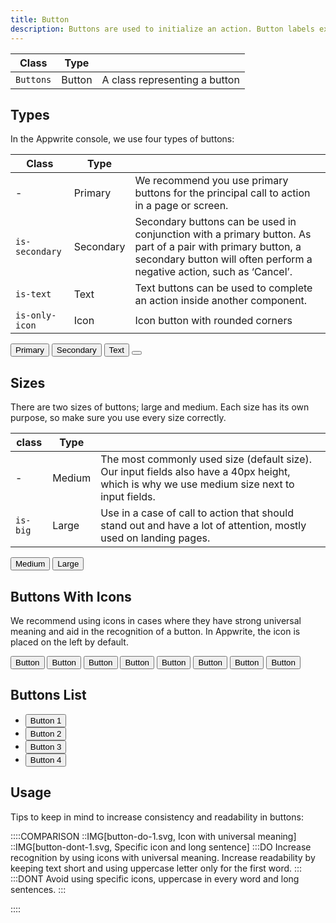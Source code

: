 ```yaml
---
title: Button
description: Buttons are used to initialize an action. Button labels express what action will occur when the user interacts with it.
---
```


| Class            | Type    |                                                 |
| ---------------- | ------- | ----------------------------------------------- |
| `Buttons`        | Button  | A class representing a button                   |

## Types

In the Appwrite console, we use four types of buttons:

| Class          | Type      |                                                                                                                                                                                       |
| -------------- | --------- | ------------------------------------------------------------------------------------------------------------------------------------------------------------------------------------- |
| -              | Primary   | We recommend you use primary buttons for the principal call to action in a page or screen.                                                                                            |
| `is-secondary` | Secondary | Secondary buttons can be used in conjunction with a primary button. As part of a pair with primary button, a secondary button will often perform a negative action, such as ‘Cancel’. |
| `is-text`      | Text      | Text buttons can be used to complete an action inside another component.                                                                                                              |
| `is-only-icon` | Icon      | Icon button with rounded corners                                                                                                                                                      |

<Preview center>
  <button class="button">
    <span class="text">Primary</span>
  </button>
  <button class="button is-secondary">
    <span class="text">Secondary</span>
  </button>
  <button class="button is-text">
    <span class="text">Text</span>
  </button>
  <button class="button is-only-icon" aria-label="Add new item">
    <span class="icon-plus" aria-hidden="true"></span>
  </button>
</Preview>

## Sizes

There are two sizes of buttons; large and medium. Each size has its own purpose, so make sure you use every size correctly.

| class    | Type   |                                                                                                                                             |
| -------- | ------ | ------------------------------------------------------------------------------------------------------------------------------------------- |
| -        | Medium | The most commonly used size (default size). Our input fields also have a 40px height, which is why we use medium size next to input fields. |
| `is-big` | Large  | Use in a case of call to action that should stand out and have a lot of attention, mostly used on landing pages.                            |

<Preview center>
  <button class="button">
    <span class="text">Medium</span>
  </button>
  <button class="button is-big">
    <span class="text">Large</span>
  </button>
</Preview>

## Buttons With Icons

We recommend using icons in cases where they have strong universal meaning and aid in the recognition of a button. In Appwrite, the icon is placed on the left by default.

<Preview center>
  <button class="button is-secondary" aria-label="Add new item">
    <span class="icon-plus" aria-hidden="true"></span>
    <span class="text">Button</span>
  </button>
  <button class="button is-secondary" aria-label="Add new item">
    <span class="icon-cheveron-left" aria-hidden="true"></span>
    <span class="text">Button</span>
  </button>
  <button class="button is-secondary" aria-label="Add new item">
    <span class="text">Button</span>
    <span class="icon-cheveron-right" aria-hidden="true"></span>
  </button>
  <button class="button is-secondary" aria-label="Add new item">
    <span class="icon-trash" aria-hidden="true"></span>
    <span class="text">Button</span>
  </button>
  <button class="button is-secondary" aria-label="Add new item">
    <span class="icon-duplicate" aria-hidden="true"></span>
    <span class="text">Button</span>
  </button>
  <button class="button is-secondary" aria-label="Add new item">
    <span class="icon-download" aria-hidden="true"></span>
    <span class="text">Button</span>
  </button>
  <button class="button is-secondary" aria-label="Add new item">
    <span class="icon-link" aria-hidden="true"></span>
    <span class="text">Button</span>
  </button>
  <button class="button is-secondary" aria-label="Add new item">
    <span class="icon-external-link" aria-hidden="true"></span>
    <span class="text">Button</span>
  </button>
</Preview>

## Buttons List

<Preview center>
  <ul class="buttons-list">
    <li class="buttons-list-item">
      <button class="button is-text">
        <span class="text">Button 1</span>
      </button>
    </li>
    <li class="buttons-list-item">
      <button class="button is-text">
        <span class="text">Button 2</span>
      </button>
    </li>
    <li class="buttons-list-item">
      <button class="button is-text">
        <span class="text">Button 3</span>
      </button>
    </li>
    <li class="buttons-list-item">
      <button class="button is-text">
        <span class="text">Button 4</span>
      </button>
    </li>
  </ul>
</Preview>

## Usage

Tips to keep in mind to increase consistency and readability in buttons:

::::COMPARISON
::IMG[button-do-1.svg, Icon with universal meaning]
::IMG[button-dont-1.svg, Specific icon and long sentence]
:::DO
Increase recognition by using icons with universal meaning. Increase readability by keeping text short and using uppercase letter only for the first word.
:::
:::DONT
Avoid using specific icons, uppercase in every word and long sentences.
:::

::::
